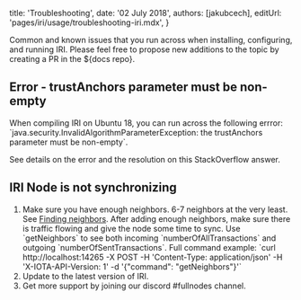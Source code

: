 

title: 'Troubleshooting',
date: '02 July 2018',
authors: [jakubcech],
editUrl: 'pages/iri/usage/troubleshooting-iri.mdx',
}

    
Common and known issues that you run across when installing, configuring, and running IRI. Please feel free to propose new additions to the topic by creating a PR in the ${<ExternalLink href="https://github.com/iotaledger/docs" key="">docs repo</ExternalLink>}.

## Error - trustAnchors parameter must be non-empty
When compiling IRI on Ubuntu 18, you can run across the following errror: \`java.security.InvalidAlgorithmParameterException: the trustAnchors parameter must be non-empty\`. 

See details on the error and the resolution on this <ExternalLink href="https://stackoverflow.com/a/50103533" key="">StackOverflow answer</ExternalLink>.

## IRI Node is not synchronizing

1. Make sure you have enough neighbors. 6-7 neighbors at the very least. See [Finding neighbors](/iri/usage/finding-neighbours). After adding enough neighbors, make sure there is traffic flowing and give the node some time to sync. Use \`getNeighbors\` to see both incoming \`numberOfAllTransactions\` and outgoing \`numberOfSentTransactions\`. Full command example: \`curl http://localhost:14265 -X POST -H 'Content-Type: application/json' -H 'X-IOTA-API-Version: 1' -d '{"command": "getNeighbors"}'\` 
2. Update to the <ExternalLink href="https://github.com/iotaledger/iri/releases" key="">latest version</ExternalLink>  of IRI.
3. Get more support by joining our <ExternalLink href="https://bit.ly/iota-invite" key="">discord</ExternalLink> #fullnodes channel.

